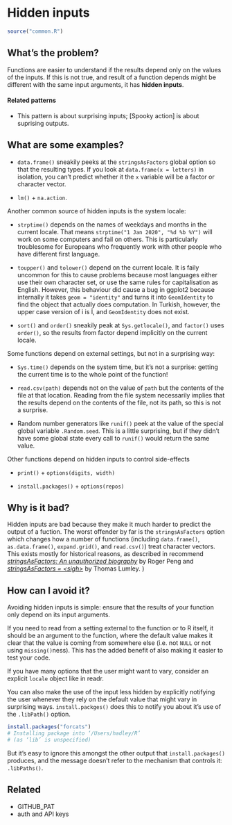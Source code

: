 # Hidden inputs {#args-hidden}

```r
source("common.R")
```

## What's the problem?

Functions are easier to understand if the results depend only on the values of the inputs. If this is not true, and result of a function depends might be different with the same input arguments, it has __hidden inputs__.

#### Related patterns {-}

* This pattern is about surprising inputs; [Spooky action] is about
  suprising outputs.

## What are some examples?

* `data.frame()` sneakily peeks at the `stringsAsFactors` global option so 
  that the resulting types. If you look at `data.frame(x = letters)` in 
  isolation, you can't predict whether it the `x` variable will be a 
  factor or character vector.
  
* `lm()` + `na.action`.

Another common source of hidden inputs is the system locale:
  
* `strptime()` depends on the names of weekdays and months in the current 
  locale. That means `strptime("1 Jan 2020", "%d %b %Y")` will work on some
  computers and fail on others. This is particularly troublesome for Europeans
  who frequently work with other people who have different first language.
  
* `toupper()` and `tolower()` depend on the current locale. It is faily 
  uncommon for this to cause problems because most languages either
  use their own character set, or use the same rules for capitalisation as 
  English. However, this behaviour did cause a bug in ggplot2 because 
  internally it takes `geom = "identity"` and turns it into `GeomIdentity` 
  to find the object that actually does computation. In Turkish, however, the 
  upper case version of i is İ, and `Geomİdentity` does not exist.
  
* `sort()` and `order()` sneakily peak at `Sys.getlocale()`, and 
  `factor()` uses `order()`, so the results from factor depend implicitly 
  on the current locale.

Some functions depend on external settings, but not in a surprising way:
  
* `Sys.time()` depends on the system time, but it's not a surprise: getting
  the current time is to the whole point of the function!

* `read.csv(path)` depends not on the value of `path` but the contents of the 
  file at that location. Reading from the file system necessarily implies that
  the results depend on the contents of the file, not its path, so this is not
  a surprise.

* Random number generators like `runif()` peek at the value of the special 
  global variable `.Random.seed`. This is a little surprising, but if they 
  didn't have some global state every call to `runif()` would return the 
  same value.

Other functions depend on hidden inputs to control side-effects

* `print()` + `options(digits, width)` 

* `install.packages()` + `options(repos)`

## Why is it bad?

Hidden inputs are bad because they make it much harder to predict the output of a fuction. The worst offender by far is the `stringsAsFactors` option which changes how a number of functions (including `data.frame()`, `as.data.frame()`, `expand.grid()`, and `read.csv()`) treat character vectors. This exists mostly for historical reasons, as described in recommend [*stringsAsFactors: An unauthorized biography*](http://simplystatistics.org/2015/07/24/stringsasfactors-an-unauthorized-biography/) by Roger Peng and [*stringsAsFactors = \<sigh\>*](http://notstatschat.tumblr.com/post/124987394001/stringsasfactors-sigh)
by Thomas Lumley. )

## How can I avoid it?

Avoiding hidden inputs is simple: ensure that the results of your function only depend on its input arguments.

If you need to read from a setting external to the function or to R itself, it should be an argument to the function, where the default value makes it clear that the value is coming from somewhere else (i.e. not `NULL` or not using `missing()`ness). This has the added benefit of also making it easier to test your code.

If you have many options that the user might want to vary, consider an explicit `locale` object like in readr.

You can also make the use of the input less hidden by explicitly notifying the user whenever they rely on the default value that might vary in surprising ways. `install.packges()` does this to notify you about it's use of the `.libPath()` option.

```r
install.packages("forcats")
# Installing package into ‘/Users/hadley/R’
# (as ‘lib’ is unspecified)
```

But it's easy to ignore this amongst the other output that `install.packages()` produces, and the message doesn't refer to the mechanism that controls it: `.libPaths()`.

## Related

* GITHUB_PAT
* auth and API keys
